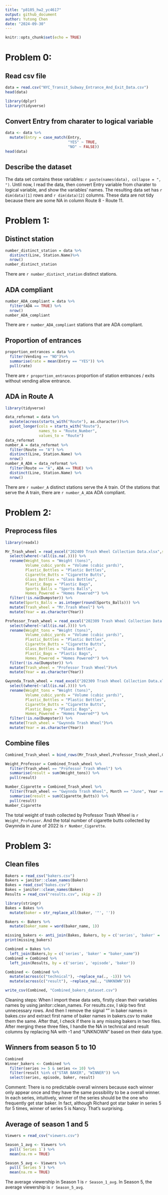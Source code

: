 ```yaml
---
title: "p8105_hw2_yc4617"
output: github_document
author: Yutong Chen
date: "2024-09-30"
---
```


```r
knitr::opts_chunk$set(echo = TRUE)
```
# Problem 0:
## Read csv file
```r
data = read.csv("NYC_Transit_Subway_Entrance_And_Exit_Data.csv")
head(data)
```
```r
library(dplyr)
library(tidyverse)
```

## Convert Entry from charater to logical variable
```r
data <- data %>%
  mutate(Entry = case_match(Entry, 
                            "YES" ~ TRUE, 
                            "NO" ~ FALSE))
head(data)
```
## Describe the dataset
The data set contains these variables: `r paste(names(data), collapse = ", ")`. Until now, I read the data, then convert Entry variable from charater to logical variable, and show the variables' names. The resulting data set has `r dim(data)[1]` rows and `r dim(data)[2]` columns. These data are not tidy because there are some NA in column Route 8 - Route 11.

# Problem 1:
## Distinct station
```r
number_distinct_station = data %>%
  distinct(Line, Station.Name)%>%
  nrow()
number_distinct_station
```
There are `r number_distinct_station` distinct stations.

## ADA compliant
```r
number_ADA_compliant = data %>%
  filter(ADA == TRUE) %>%
  nrow()
number_ADA_compliant
```
There are `r number_ADA_compliant` stations that are ADA compliant.

## Proportion of entrances
```r
proportion_entrances = data %>%
  filter(Vending == "NO")%>%
  summarise(rate = mean(Entry == "YES")) %>%
  pull(rate)
```
There are `r proportion_entrances` proportion of station entrances / exits without vending allow entrance.

## ADA in Route A
```r
library(tidyverse)

data_reformat = data %>%
  mutate(across(starts_with("Route"), as.character))%>%
  pivot_longer(cols = starts_with("Route"), 
               names_to = "Route_Number", 
               values_to = "Route")
data_reformat
number_A = data_reformat %>%
  filter(Route == "A") %>%
  distinct(Line, Station.Name) %>%
  nrow()
number_A_ADA = data_reformat %>%
  filter(Route == "A", ADA == TRUE) %>%
  distinct(Line, Station.Name) %>%
  nrow()
```

There are `r number_A` distinct stations serve the A train. Of the stations that serve the A train, there are `r number_A_ADA` ADA compliant.

# Problem 2:
## Preprocess files
```r
library(readxl)

Mr_Trash_wheel = read_excel("202409 Trash Wheel Collection Data.xlsx",sheet = "Mr. Trash Wheel") %>%
  select(where(~!all(is.na(.)))) %>%
  rename(Weight_tons = "Weight (tons)",
         Volume_cubic_yards = "Volume (cubic yards)",
         Plastic_Bottles = "Plastic Bottles",
         Cigarette_Butts = "Cigarette Butts",
         Glass_Bottles = "Glass Bottles",
         Plastic_Bags = "Plastic Bags",
         Sports_Balls = "Sports Balls",
         Homes_Powered = "Homes Powered*") %>%
  filter(!is.na(Dumpster)) %>%
  mutate(Sports_Balls = as.integer(round(Sports_Balls))) %>%
  mutate(Trash_wheel = "Mr.Trash Wheel") %>%
  mutate(Year = as.character(Year))

Professor_Trash_wheel = read_excel("202309 Trash Wheel Collection Data.xlsx",sheet = "Professor Trash Wheel") %>%
  select(where(~!all(is.na(.)))) %>%
  rename(Weight_tons = "Weight (tons)",
         Volume_cubic_yards = "Volume (cubic yards)",
         Plastic_Bottles = "Plastic Bottles",
         Cigarette_Butts = "Cigarette Butts",
         Glass_Bottles = "Glass Bottles",
         Plastic_Bags = "Plastic Bags",
         Homes_Powered = "Homes Powered*") %>%
  filter(!is.na(Dumpster)) %>%
  mutate(Trash_wheel = "Professor Trash Wheel")%>%
  mutate(Year = as.character(Year))

Gwynnda_Trash_wheel = read_excel("202309 Trash Wheel Collection Data.xlsx",sheet = "Gwynnda Trash Wheel") %>%
  select(where(~!all(is.na(.)))) %>%
  rename(Weight_tons = "Weight (tons)",
         Volume_cubic_yards = "Volume (cubic yards)",
         Plastic_Bottles = "Plastic Bottles",
         Cigarette_Butts = "Cigarette Butts",
         Plastic_Bags = "Plastic Bags",
         Homes_Powered = "Homes Powered*") %>%
  filter(!is.na(Dumpster)) %>%
  mutate(Trash_wheel = "Gwynnda Trash Wheel")%>%
  mutate(Year = as.character(Year))
```

## Combine files
```r
Combined_Trash_wheel = bind_rows(Mr_Trash_wheel,Professor_Trash_wheel,Gwynnda_Trash_wheel)

Weight_Professor = Combined_Trash_wheel %>%
  filter(Trash_wheel == "Professor Trash Wheel") %>%
  summarise(result = sum(Weight_tons)) %>%
  pull(result)

Number_Cigarette = Combined_Trash_wheel %>%
  filter(Trash_wheel == "Gwynnda Trash Wheel", Month == "June", Year == "2022") %>%
  summarise(result = sum(Cigarette_Butts)) %>%
  pull(result)
Number_Cigarette
```
The total weight of trash collected by Professor Trash Wheel is `r Weight_Professor`. And the total number of cigarette butts collected by Gwynnda in June of 2022 is `r Number_Cigarette`.

# Problem 3:
## Clean files
```r
Bakers = read_csv("bakers.csv")
Bakers = janitor::clean_names(Bakers)
Bakes = read_csv("bakes.csv")
Bakes = janitor::clean_names(Bakes)
Results = read_csv("results.csv", skip = 2)
```
```r
library(stringr)
Bakes = Bakes %>%
  mutate(baker = str_replace_all(baker, '"', ''))

Bakers <- Bakers %>%
  mutate(baker_name = word(baker_name, 1))

missing_bakers <- anti_join(Bakes, Bakers, by = c('series', 'baker' = 'baker_name'))
print(missing_bakers)
```

```r
Combined = Bakes %>%
  left_join(Bakers,by = c('series', 'baker' = "baker_name"))
Combined = Combined %>%
  left_join(Results, by = c('series', 'episode', 'baker'))

Combined <- Combined %>%
  mutate(across(c("technical"), ~replace_na(., -1))) %>%
  mutate(across(c("result"), ~replace_na(., "UNKNOWN")))

write_csv(Combined, "Combined_bakers_dataset.csv")
```
Cleaning steps: When I import these data sets, firstly clean their variables names by using janitor::clean_names. For results.csv, I skip two first unnecessary rows. And then I remove the signal "" in baker names in bakes.csv and extract first name of baker names in bakers.csv to make them the same. After that, I check if there is any missing bakers in two files. After merging these three files, I handle the NA in technical and result columns by replacing NA with -1 and "UNKNOWN" based on their data type. 

## Winners from season 5 to 10 
```r
Combined
Winner_bakers <- Combined %>%
  filter(series >= 5 & series <= 10) %>%
  filter(result %in% c("STAR BAKER", "WINNER")) %>%
  select(series, episode, baker, result)
```
Comment: There is no predictable overall winners because each winner only appear once and they have the same possibility to be a overall winner. In each series, intuitively, winner of the series should be the one who frequently get star baker. In fact, although Richard got star baker in series 5 for 5 times, winner of series 5 is Nancy. That's surprising.

## Average of season 1 and 5
```r
Viewers = read_csv("viewers.csv")

Season_1_avg <- Viewers %>%
  pull(`Series 1`) %>% 
  mean(na.rm = TRUE)

Season_5_avg <- Viewers %>%
  pull(`Series 5`) %>% 
  mean(na.rm = TRUE)

```
The average viewership in Season 1 is `r Season_1_avg`. In Season 5, the average viewership is `r Season_5_avg`.



